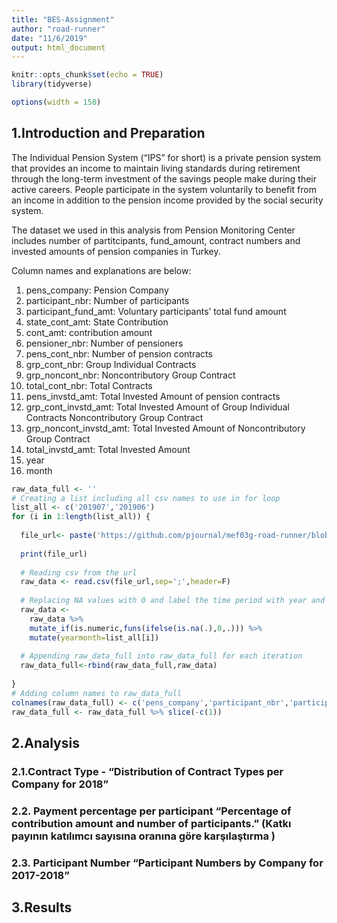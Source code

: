 ```yaml
---
title: "BES-Assignment"
author: "road-runner"
date: "11/6/2019"
output: html_document
---
```


```r
knitr::opts_chunk$set(echo = TRUE)
library(tidyverse)
```

```r
options(width = 150)
```


## 1.Introduction and Preparation

The Individual Pension System (“IPS” for short) is a private pension system that provides an income to maintain living standards during retirement through the long-term investment of the savings people make during their active careers. People participate in the system voluntarily to benefit from an income in addition to the pension income provided by the social security system.

The dataset we used in this analysis from Pension Monitoring Center includes number of partitcipants, fund_amount, contract numbers and invested amounts of pension companies in Turkey.

Column names and explanations are below:

<ol type = "1">
<li>pens_company: Pension Company</li>
<li>participant_nbr: Number of participants</li>
<li>participant_fund_amt: Voluntary participants' total fund amount</li>
<li>state_cont_amt: State Contribution</li>
<li>cont_amt: contribution amount</li>
<li>pensioner_nbr: Number of pensioners</li>
<li>pens_cont_nbr: Number of pension contracts</li>
<li>grp_cont_nbr: Group Individual Contracts </li>
<li>grp_noncont_nbr: Noncontributory Group Contract</li>
<li>total_cont_nbr: Total Contracts</li>
<li>pens_invstd_amt: Total Invested Amount of pension contracts</li>
<li>grp_cont_invstd_amt: Total Invested Amount of Group Individual Contracts Noncontributory Group Contract</li>
<li>grp_noncont_invstd_amt: Total Invested Amount of Noncontributory Group Contract</li>
<li>total_invstd_amt: Total Invested Amount</li>
<li>year</li>
<li>month</li>
</ol>


```r
raw_data_full <- ''
# Creating a list including all csv names to use in for loop
list_all <- c('201907','201906')
for (i in 1:length(list_all)) {
    
  file_url<- paste('https://github.com/pjournal/mef03g-road-runner/blob/master/BES-Data/', list_all[i],'.csv?raw=true', sep='')
  
  print(file_url)
  
  # Reading csv from the url
  raw_data <- read.csv(file_url,sep=';',header=F)
  
  # Replacing NA values with 0 and label the time period with year and month, so when data is merged the data there won't be any confusion.
  raw_data <- 
    raw_data %>%
    mutate_if(is.numeric,funs(ifelse(is.na(.),0,.))) %>% 
    mutate(yearmonth=list_all[i])
  
  # Appending raw_data_full into raw_data_full for each iteration
  raw_data_full<-rbind(raw_data_full,raw_data)
  
}
# Adding column names to raw_data_full
colnames(raw_data_full) <- c('pens_company','participant_nbr','participant_fund_amt','state_cont_amt','cont_amt','pensioner_nbr','pens_cont_nbr','grp_cont_nbr','grp_noncont_nbr','total_cont_nbr','pens_invstd_amt','grp_cont_invstd_amt','grp_noncont_invstd_amt','total_invstd_amt','yearmonth')
raw_data_full <- raw_data_full %>% slice(-c(1))

```





## 2.Analysis


### 2.1.Contract Type -  "Distribution of Contract Types per Company for 2018"



### 2.2. Payment percentage per participant     "Percentage of contribution amount and number of participants." (Katkı payının katılımcı sayısına oranına göre karşılaştırma  )

### 2.3. Participant Number  "Participant Numbers by Company for 2017-2018 "


## 3.Results


